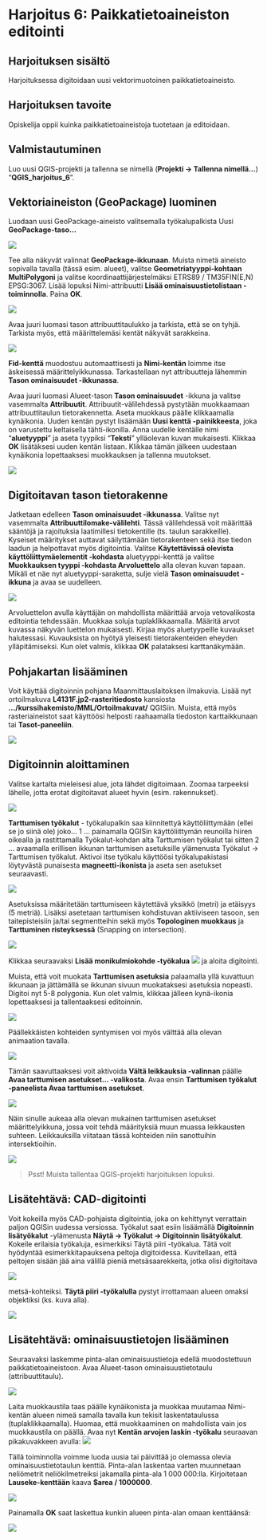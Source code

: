 # Harjoitus 6: Paikkatietoaineiston editointi

## Harjoituksen sisältö
Harjoituksessa digitoidaan uusi vektorimuotoinen paikkatietoaineisto.

## Harjoituksen tavoite
Opiskelija oppii kuinka paikkatietoaineistoja tuotetaan ja editoidaan.


## Valmistautuminen
Luo uusi QGIS-projekti ja tallenna se nimellä (**Projekti → Tallenna nimellä…**) “**QGIS_harjoitus_6**”.

## Vektoriaineiston (GeoPackage) luominen
Luodaan uusi GeoPackage-aineisto valitsemalla työkalupalkista Uusi **GeoPackage-taso…**

![](img/harjoitus_6/image21.png)

Tee alla näkyvät valinnat **GeoPackage-ikkunaan**. Muista nimetä aineisto sopivalla tavalla (tässä esim. alueet), valitse **Geometriatyyppi-kohtaan MultiPolygoni** ja valitse koordinaattijärjestelmäksi ETRS89 / TM35FIN(E,N) EPSG:3067. Lisää lopuksi Nimi-attribuutti **Lisää ominaisuustietolistaan -toiminnolla**. Paina **OK**.

![](img/harjoitus_6/image14.png)

Avaa juuri luomasi tason attribuuttitaulukko ja tarkista, että se on tyhjä. Tarkista myös, että määrittelemäsi kentät näkyvät sarakkeina.

![](img/harjoitus_6/image4.png)

**Fid-kenttä** muodostuu automaattisesti ja **Nimi-kentän** loimme itse äskeisessä määrittelyikkunassa.
Tarkastellaan nyt attribuutteja lähemmin **Tason ominaisuudet -ikkunassa**. 

Avaa juuri luomasi Alueet-tason **Tason ominaisuudet** -ikkuna ja valitse vasemmalta **Attribuutit**. Attribuutit-välilehdessä pystytään muokkaamaan attribuuttitaulun tietorakennetta. Aseta muokkaus päälle klikkaamalla kynäikonia. Uuden kentän pystyt lisäämään **Uusi kenttä -painikkeesta**, joka on varustettu keltaisella tähti-ikonilla. 
Anna uudelle kentälle nimi “**aluetyyppi**” ja aseta tyypiksi “**Teksti**” ylläolevan kuvan mukaisesti. Klikkaa **OK** lisätäksesi uuden kentän listaan. Klikkaa tämän jälkeen uudestaan kynäikonia lopettaaksesi muokkauksen ja tallenna muutokset.

![](img/harjoitus_6/image1.png)

## Digitoitavan tason tietorakenne
Jatketaan edelleen **Tason ominaisuudet -ikkunassa**. Valitse nyt vasemmalta **Attribuuttilomake-välilehti**. Tässä välilehdessä voit määrittää sääntöjä ja rajoituksia laatimillesi tietokentille (ts. taulun sarakkeille). Kyseiset määritykset auttavat säilyttämään tietorakenteen sekä itse tiedon laadun ja helpottavat myös digitointia.
Valitse **Käytettävissä olevista käyttöliittymäelementit -kohdasta** aluetyyppi-kenttä ja valitse **Muokkauksen tyyppi -kohdasta Arvoluettelo** alla olevan kuvan tapaan. Mikäli et näe nyt aluetyyppi-saraketta, sulje vielä **Tason ominaisuudet -ikkuna** ja avaa se uudelleen.

![](img/harjoitus_6/image11.png)

Arvoluettelon avulla käyttäjän on mahdollista määrittää arvoja vetovalikosta editointia tehdessään. Muokkaa soluja tuplaklikkaamalla. Määritä arvot kuvassa näkyvän luettelon mukaisesti. Kirjaa myös aluetyypeille kuvaukset halutessasi. Kuvauksista on hyötyä yleisesti tietorakenteiden eheyden ylläpitämiseksi. Kun olet valmis, klikkaa **OK** palataksesi karttanäkymään. 

## Pohjakartan lisääminen
Voit käyttää digitoinnin pohjana Maanmittauslaitoksen ilmakuvia. Lisää nyt ortoilmakuva **L4131F.jp2-rasteritiedosto** kansiosta **.../kurssihakemisto/MML/Ortoilmakuvat/** QGISiin. Muista, että myös rasteriaineistot saat käyttöösi helposti raahaamalla tiedoston karttaikkunaan tai **Tasot-paneeliin**. 

![](img/harjoitus_6/image13.png)

## Digitoinnin aloittaminen
Valitse kartalta mieleisesi alue, jota lähdet digitoimaan. Zoomaa tarpeeksi lähelle, jotta erotat digitoitavat alueet hyvin (esim. rakennukset).

![](img/harjoitus_6/image3.png)

**Tarttumisen työkalut** - työkalupalkin saa kiinnitettyä käyttöliittymään (ellei se jo siinä ole) joko… 
1 … painamalla QGISin käyttöliittymän reunoilla hiiren oikealla ja rastittamalla Työkalut-kohdan alta Tarttumisen työkalut tai sitten
2 … avaamalla erillisen ikkunan tarttumisen asetuksille ylämenusta Työkalut → Tarttumisen työkalut.
Aktivoi itse työkalu käyttöösi työkalupakistasi löytyvästä punaisesta **magneetti-ikonista** ja aseta sen asetukset seuraavasti.

![](img/harjoitus_6/image9.png)

Asetuksissa määritetään tarttumiseen käytettävä yksikkö (metri) ja etäisyys (5 metriä). Lisäksi asetetaan tarttumisen kohdistuvan aktiiviseen tasoon, sen taitepisteisiin ja/tai segmentteihin sekä myös **Topologinen muokkaus** ja **Tarttuminen risteyksessä** (Snapping on intersection).

![](img/harjoitus_6/image7.png)

Klikkaa seuraavaksi **Lisää monikulmiokohde -työkalua**  ![](img/harjoitus_6/image17.png)  ja aloita digitointi. 

Muista, että voit muokata **Tarttumisen asetuksia** palaamalla yllä kuvattuun ikkunaan ja jättämällä se ikkunan sivuun muokataksesi asetuksia nopeasti. Digitoi nyt 5-8 polygonia. Kun olet valmis, klikkaa jälleen kynä-ikonia lopettaaksesi ja tallentaaksesi editoinnin. 

![](img/harjoitus_6/image18.gif)

Päällekkäisten kohteiden syntymisen voi myös välttää alla olevan animaation tavalla.

![](img/harjoitus_6/image19.gif)

Tämän saavuttaaksesi voit aktivoida **Vältä leikkauksia -valinnan** päälle **Avaa tarttumisen asetukset... -valikosta**. Avaa ensin **Tarttumisen työkalut -paneelista Avaa tarttumisen asetukset**.

![](img/harjoitus_6/image12.png)

Näin sinulle aukeaa alla olevan mukainen tarttumisen asetukset määrittelyikkuna, jossa voit tehdä määrityksiä muun muassa leikkausten suhteen. Leikkauksilla viitataan tässä kohteiden niin sanottuihin intersektioihin.

![](img/harjoitus_6/image16.png)

> Psst! Muista tallentaa QGIS-projekti harjoituksen lopuksi.

## Lisätehtävä: CAD-digitointi
Voit kokeilla myös CAD-pohjaista digitointia, joka on kehittynyt verrattain paljon QGISin uudessa versiossa. Työkalut saat esiin lisäämällä **Digitoinnin lisätyökalut** -ylämenusta **Näytä → Työkalut → Digitoinnin lisätyökalut**. 
Kokeile erilaisia työkaluja, esimerkiksi Täytä piiri -työkalua. Tätä voit hyödyntää esimerkkitapauksena peltoja digitoidessa. Kuvitellaan, että peltojen sisään jää aina välillä pieniä metsäsaarekkeita, jotka olisi digitoitava 

![](img/harjoitus_6/image8.png)

metsä-kohteiksi. **Täytä piiri -työkalulla** pystyt irrottamaan alueen omaksi objektiksi (ks. kuva alla).

![](img/harjoitus_6/image2.png)

## Lisätehtävä: ominaisuustietojen lisääminen
Seuraavaksi laskemme pinta-alan ominaisuustietoja edellä muodostettuun paikkatietoaineistoon. Avaa Alueet-tason ominaisuustietotaulu (attribuuttitaulu).

![](img/harjoitus_6/image15.png)

Laita muokkaustila taas päälle kynäikonista  ja muokkaa muutamaa Nimi-kentän alueen nimeä samalla tavalla kun tekisit laskentataulussa (tuplaklikkaamalla). Huomaa, että muokkaaminen on mahdollista vain jos muokkaustila on päällä.
Avaa nyt **Kentän arvojen laskin -työkalu** seuraavan pikakuvakkeen avulla: 
![](img/harjoitus_6/image5.jpg)

Tällä toiminnolla voimme luoda uusia tai päivittää jo olemassa olevia ominaisuustietotaulun kenttiä.  Pinta-alan laskentaa varten muunnetaan neliömetrit neliökilmetreiksi jakamalla pinta-ala 1 000 000:lla. Kirjoitetaan **Lauseke-kenttään** kaava **$area / 1000000**.

![](img/harjoitus_6/image10.jpg)

Painamalla **OK** saat laskettua kunkin alueen pinta-alan omaan kenttäänsä:

![](img/harjoitus_6/image20.jpg)

